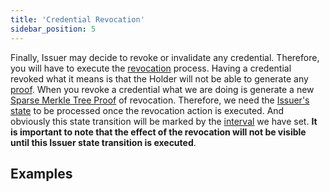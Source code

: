 ```yaml
---
title: 'Credential Revocation'
sidebar_position: 5
---
```


Finally, Issuer may decide to revoke or invalidate any credential. Therefore, you will have to execute the [revocation](../concepts/protocol.mdx#revocation) process.
Having a credential revoked what it means is that the Holder will not be able to generate any [proof](../concepts/protocol.mdx#proofs).
When you revoke a credential what we are doing is generate a new [Sparse Merkle Tree Proof](../concepts/protocol.mdx#sparse-merkle-tree-proof-smtp) of revocation. Therefore, we need the [Issuer's state](../concepts/protocol.mdx#state-transition) to be processed once the revocation action is executed. And obviously this state transition will be marked by the [interval](../concepts/protocol.mdx#issuer-intervals) we have set. **It is important to note that the effect of the revocation will not be visible until this Issuer state transition is executed**.

## Examples



<SdkCodeBlock
  ts={CredentialRevocationJs}
  py={CredentialRevocationPy}
  java={CredentialRevocationJava}
  php={CredentialRevocationPhp}
  go={CredentialRevocationGo}
/>
